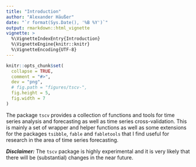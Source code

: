 ```yaml
---
title: "Introduction"
author: "Alexander Häußer"
date: "`r format(Sys.Date(), '%B %Y')`"
output: rmarkdown::html_vignette
vignette: >
  %\VignetteIndexEntry{Introduction}
  %\VignetteEngine{knitr::knitr}
  %\VignetteEncoding{UTF-8}
---
```


```r
knitr::opts_chunk$set(
  collapse = TRUE,
  comment = "#>",
  dev = "png",
  # fig.path = "figures/tscv-",
  fig.height = 5,
  fig.width = 7
)
```


The package `tscv` provides a collection of functions and tools for time series analysis and forecasting as well as time series cross-validation. This is mainly a set of wrapper and helper functions as well as some extensions for the packages `tsibble`, `fable` and `fabletools` that I find useful for research in the area of time series forecasting.

***Disclaimer:*** The `tscv` package is highly experimental and it is very likely that there will be (substantial) changes in the near future.

